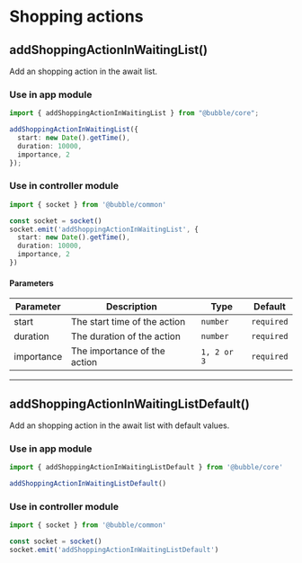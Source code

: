 # Shopping actions

## addShoppingActionInWaitingList()

Add an shopping action in the await list.

### Use in app module

```typescript
import { addShoppingActionInWaitingList } from "@bubble/core";

addShoppingActionInWaitingList({
  start: new Date().getTime(),
  duration: 10000,
  importance, 2
});

```

### Use in controller module

```typescript
import { socket } from '@bubble/common'

const socket = socket()
socket.emit('addShoppingActionInWaitingList', {
  start: new Date().getTime(),
  duration: 10000,
  importance, 2
})
```

#### Parameters

| Parameter  | Description                  | Type        | Default    |
| ---------- | ---------------------------- | ----------- | ---------- |
| start      | The start time of the action | `number`    | `required` |
| duration   | The duration of the action   | `number`    | `required` |
| importance | The importance of the action | `1, 2 or 3` | `required` |

---

## addShoppingActionInWaitingListDefault()

Add an shopping action in the await list with default values.

### Use in app module

```typescript
import { addShoppingActionInWaitingListDefault } from '@bubble/core'

addShoppingActionInWaitingListDefault()
```

### Use in controller module

```typescript
import { socket } from '@bubble/common'

const socket = socket()
socket.emit('addShoppingActionInWaitingListDefault')
```
